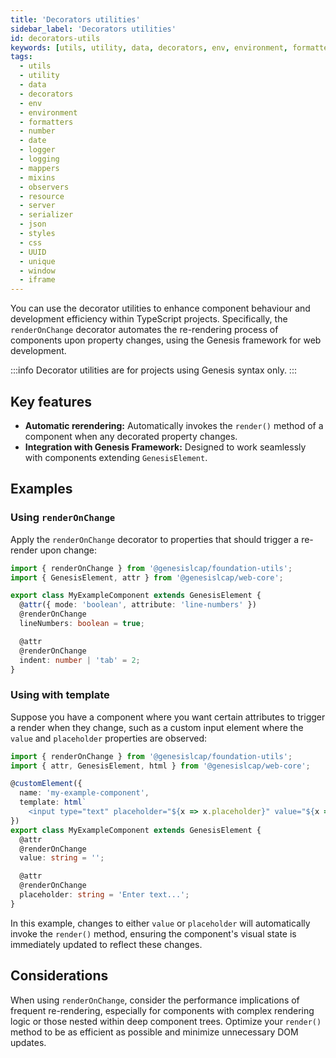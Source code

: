 ```yaml
---
title: 'Decorators utilities'
sidebar_label: 'Decorators utilities'
id: decorators-utils
keywords: [utils, utility, data, decorators, env, environment, formatters, number, date, logger, logging, mappers, mixins, observers, resource, server, serializer, json, styles, css, UUID, unique, window, iframe]
tags:
  - utils
  - utility
  - data
  - decorators
  - env
  - environment
  - formatters
  - number
  - date
  - logger
  - logging
  - mappers
  - mixins
  - observers
  - resource
  - server
  - serializer
  - json
  - styles
  - css
  - UUID
  - unique
  - window
  - iframe
---
```


You can use the decorator utilities to enhance component behaviour and development efficiency within TypeScript projects. Specifically, the `renderOnChange` decorator automates the re-rendering process of components upon property changes, using the Genesis framework for web development.

:::info
Decorator utilities are for projects using Genesis syntax only.
:::

## Key features

- **Automatic rerendering:** Automatically invokes the `render()` method of a component when any decorated property changes.
- **Integration with Genesis Framework:** Designed to work seamlessly with components extending `GenesisElement`.

## Examples

### Using `renderOnChange`

Apply the `renderOnChange` decorator to properties that should trigger a re-render upon change:

```typescript
import { renderOnChange } from '@genesislcap/foundation-utils';
import { GenesisElement, attr } from '@genesislcap/web-core';

export class MyExampleComponent extends GenesisElement {
  @attr({ mode: 'boolean', attribute: 'line-numbers' })
  @renderOnChange
  lineNumbers: boolean = true;

  @attr
  @renderOnChange
  indent: number | 'tab' = 2;
}
```

### Using with template

Suppose you have a component where you want certain attributes to trigger a render when they change, such as a custom input element where the `value` and `placeholder` properties are observed:

```typescript
import { renderOnChange } from '@genesislcap/foundation-utils';
import { attr, GenesisElement, html } from '@genesislcap/web-core';

@customElement({
  name: 'my-example-component',
  template: html`
    <input type="text" placeholder="${x => x.placeholder}" value="${x => x.value}" />`,
})
export class MyExampleComponent extends GenesisElement {
  @attr
  @renderOnChange
  value: string = '';

  @attr
  @renderOnChange
  placeholder: string = 'Enter text...';
}
```

In this example, changes to either `value` or `placeholder` will automatically invoke the `render()` method, ensuring the component's visual state is immediately updated to reflect these changes.

## Considerations

When using `renderOnChange`, consider the performance implications of frequent re-rendering, especially for components with complex rendering logic or those nested within deep component trees. Optimize your `render()` method to be as efficient as possible and minimize unnecessary DOM updates.
